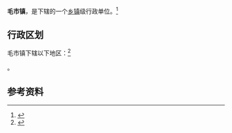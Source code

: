 {{中国乡级行政区|42/10/23/109/000}}

'''毛市镇'''，是{{PRC admin/fullname|42/10/23/109/000|3}}下辖的一个[[乡镇|乡镇]]级行政单位。<ref>{{PRC admin/ref sgc|{{PRC admin/parent|42/10/23/109/000}}}}</ref>

== 行政区划 ==

毛市镇下辖以下地区：<ref>{{PRC admin/ref sgc|42/10/23/109/000}}</ref>

{{PRC admin/children|42/10/23/109/000}}。

== 参考资料 ==

{{reflist}}

{{行政区划小作品}}
{{PRC admin/navcat|42/10/23/109/000}}